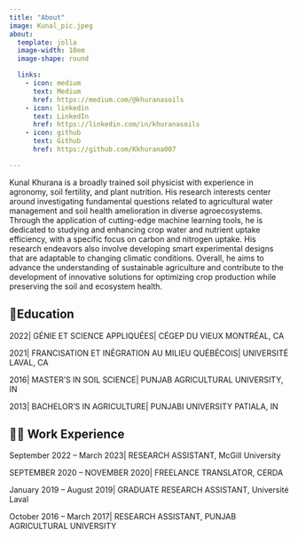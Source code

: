 ```yaml
---
title: "About"
image: Kunal_pic.jpeg
about:
  template: jolla
  image-width: 10em
  image-shape: round

  links:
    - icon: medium
      text: Medium
      href: https://medium.com/@khuranasoils
    - icon: linkedin
      text: LinkedIn
      href: https://linkedin.com/in/khuranasoils 
    - icon: github
      text: Github
      href: https://github.com/Kkhurana007 

---
```


Kunal Khurana is a broadly trained soil physicist with experience in agronomy, soil fertility, and plant nutrition. His research interests center around investigating fundamental questions related to agricultural water management and soil health amelioration in diverse agroecosystems. Through the application of cutting-edge machine learning tools, he is dedicated to studying and enhancing crop water and nutrient uptake efficiency, with a specific focus on carbon and nitrogen uptake. His research endeavors also involve developing smart experimental designs that are adaptable to changing climatic conditions. Overall, he aims to advance the understanding of sustainable agriculture and contribute to the development of innovative solutions for optimizing crop production while preserving the soil and ecosystem health.





## 📝Education

2022| GÉNIE ET SCIENCE APPLIQUÉES| CÉGEP DU VIEUX MONTRÉAL, CA

2021| FRANCISATION ET INÉGRATION AU MILIEU QUÉBÉCOIS| UNIVERSITÉ LAVAL, CA

2016| MASTER’S IN SOIL SCIENCE| PUNJAB AGRICULTURAL UNIVERSITY, IN

2013| BACHELOR’S IN AGRICULTURE| PUNJABI UNIVERSITY PATIALA, IN


## 🧑‍💼 Work Experience

September 2022 -- March 2023| RESEARCH ASSISTANT, McGill University

SEPTEMBER 2020 -- NOVEMBER 2020| FREELANCE TRANSLATOR, CERDA

January 2019 -- August 2019| GRADUATE RESEARCH ASSISTANT, Université Laval

October 2016 -- March 2017| RESEARCH ASSISTANT, PUNJAB AGRICULTURAL UNIVERSITY





